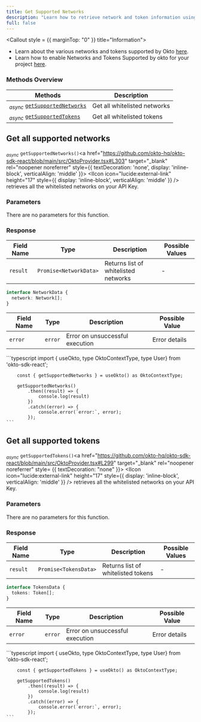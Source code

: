```yaml
---
title: Get Supported Networks 
description: "Learn how to retrieve network and token information using the Okto SDK."
full: false
---
```




<Callout style = {{ marginTop: "0" }} title="Information">
- Learn about the various networks and tokens supported by Okto [here](/docs/react-sdk/introduction-to-okto/chains-supported-tokens).
- Learn how to enable Networks and Tokens Supported by okto for your project [here](/docs/react-sdk/developer-admin-dashboard/wallet-control/enabling-chain).
</Callout>

### Methods Overview
 
| Methods                                                                       | Description                  |                 
|-------------------------------------------------------------------------------|------------------------------|
| <sub><i>async</i></sub> [`getSupportedNetworks`](#get-all-supported-networks) | Get all whitelisted networks |
| <sub><i>async</i></sub> [`getSupportedTokens`](#get-all-supported-tokens)     | Get all whitelisted tokens   |

<div className="method-box">

## Get all supported networks 

<sub><i>async</i></sub> `getSupportedNetworks()`<a href="https://github.com/okto-hq/okto-sdk-react/blob/main/src/OktoProvider.tsx#L303" target="_blank" rel="noopener noreferrer" style={{ textDecoration: 'none', display: 'inline-block', verticalAlign: 'middle' }}> <IIcon icon="lucide:external-link" height="17" style={{ display: 'inline-block', verticalAlign: 'middle' }} />
</a> retrieves all the whitelisted networks on your API Key.

### Parameters

There are no parameters for this function.

### Response

<Callout title="Success Response">

| Field Name | Type                   | Description                              | Possible Values |
|------------|------------------------|------------------------------------------|-----------------|
| `result`   | `Promise<NetworkData>` | Returns list of whitelisted networks     | -               |

<Accordions>
<Accordion title="Response Type">
 
```typescript
interface NetworkData {
  network: Network[];
}
```
 
</Accordion>
</Accordions>

</Callout>



<Callout type="error" title="Error Response">

| Field Name | Type                  | Description                                | Possible Value|
|------------|-----------------------|--------------------------------------------|---------------|
| `error`    | `error`               |  Error on unsuccessful execution           | Error details |

</Callout>


<Accordions>
<Accordion title="Example">
<Tabs items={['Typescript']}>
  <Tab value="Typescript">
    ```typescript
        import { useOkto, type OktoContextType, type User} from 'okto-sdk-react';
 
        const { getSupportedNetworks } = useOkto() as OktoContextType;
 
        getSupportedNetworks()
            .then((result) => {
                console.log(result)
            })
            .catch((error) => {
                console.error(`error:`, error);
            });
    ```
  </Tab>
</Tabs>
</Accordion>
</Accordions>

</div>

<div className="method-box">

## Get all supported tokens

<sub><i>async</i></sub> `getSupportedTokens()`<a href="https://github.com/okto-hq/okto-sdk-react/blob/main/src/OktoProvider.tsx#L299" target="_blank" rel="noopener noreferrer" style= {{ textDecoration: "none" }}> <IIcon icon="lucide:external-link" height="17" style={{ display: 'inline-block', verticalAlign: 'middle' }} /></a> retrieves all the whitelisted networks on your API Key.

### Parameters

There are no parameters for this function.

### Response

<Callout title="Success Response">

| Field Name | Type                  | Description                        | Possible Values |
|------------|-----------------------|------------------------------------|-----------------|
| `result`   | `Promise<TokensData>` | Returns list of whitelisted tokens | -               |

<Accordions>
<Accordion title="Response Type">
 
```typescript
interface TokensData {
  tokens: Token[];
}
```
 
</Accordion>
</Accordions>

</Callout>



<Callout type="error" title="Error Response">

| Field Name | Type                  | Description                         | Possible Value|
|------------|-----------------------|-------------------------------------|---------------|
| `error`    | `error`               |  Error on unsuccessful execution    | Error details |

</Callout>


<Accordions>
<Accordion title="Example">
<Tabs items={['Typescript']}>
  <Tab value="Typescript">
    ```typescript
        import { useOkto, type OktoContextType, type User} from 'okto-sdk-react';
 
        const { getSupportedTokens } = useOkto() as OktoContextType;
 
        getSupportedTokens()
            .then((result) => {
                console.log(result)
            })
            .catch((error) => {
                console.error(`error:`, error);
            });
    ```
  </Tab>
</Tabs>
</Accordion>
</Accordions>

</div>